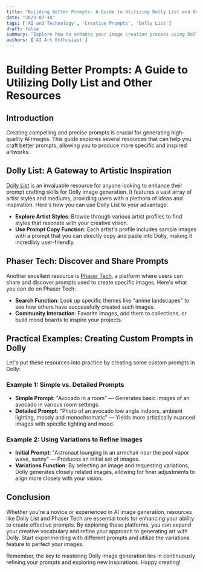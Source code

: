 ```yaml
---
title: "Building Better Prompts: A Guide to Utilizing Dolly List and Other Resources"
date: "2023-07-14"
tags: ['AI and Technology', 'Creative Prompts', 'Dolly List']
draft: false
summary: "Explore how to enhance your image creation process using Dolly List and other resources to build effective prompts for Dolly image generation."
authors: ['AI Art Enthusiast']
---
```


# Building Better Prompts: A Guide to Utilizing Dolly List and Other Resources

## Introduction

Creating compelling and precise prompts is crucial for generating high-quality AI images. This guide explores several resources that can help you craft better prompts, allowing you to produce more specific and inspired artworks.

## Dolly List: A Gateway to Artistic Inspiration

[Dolly List](https://dollylist.com) is an invaluable resource for anyone looking to enhance their prompt crafting skills for Dolly image generation. It features a vast array of artist styles and mediums, providing users with a plethora of ideas and inspiration. Here's how you can use Dolly List to your advantage:

- **Explore Artist Styles**: Browse through various artist profiles to find styles that resonate with your creative vision. 
- **Use Prompt Copy Function**: Each artist's profile includes sample images with a prompt that you can directly copy and paste into Dolly, making it incredibly user-friendly.

## Phaser Tech: Discover and Share Prompts

Another excellent resource is [Phaser Tech](https://phasertech.com), a platform where users can share and discover prompts used to create specific images. Here's what you can do on Phaser Tech:

- **Search Function**: Look up specific themes like "anime landscapes" to see how others have successfully created such images.
- **Community Interaction**: Favorite images, add them to collections, or build mood boards to inspire your projects.

## Practical Examples: Creating Custom Prompts in Dolly

Let's put these resources into practice by creating some custom prompts in Dolly:

### Example 1: Simple vs. Detailed Prompts

- **Simple Prompt**: "Avocado in a room" — Generates basic images of an avocado in various room settings.
- **Detailed Prompt**: "Photo of an avocado low angle indoors, ambient lighting, moody and monochromatic" — Yields more artistically nuanced images with specific lighting and mood.

### Example 2: Using Variations to Refine Images

- **Initial Prompt**: "Astronaut lounging in an armchair near the pool vapor wave, sunny" — Produces an initial set of images.
- **Variations Function**: By selecting an image and requesting variations, Dolly generates closely related images, allowing for finer adjustments to align more closely with your vision.

## Conclusion

Whether you're a novice or experienced in AI image generation, resources like Dolly List and Phaser Tech are essential tools for enhancing your ability to create effective prompts. By exploring these platforms, you can expand your creative vocabulary and refine your approach to generating art with Dolly. Start experimenting with different prompts and utilize the variations feature to perfect your images.

Remember, the key to mastering Dolly image generation lies in continuously refining your prompts and exploring new inspirations. Happy creating!
